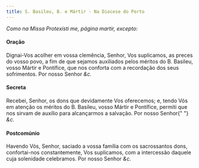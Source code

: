 ```yaml
---
title: S. Basileu, B. e Mártir - Na Diocese do Porto
---
```


<em>Como na Missa Protexísti me, página martir, excepto:</em>

<h4 class="text-center">Oração</h4>
<div class="container-fluid">
  <div class="row">
    <span class="text-justify"></div>
    <span class="text-justify">
      Dignai-Vos acolher em vossa clemência, Senhor, Vos suplicamos, as preces
      do vosso povo, a fim de que sejamos auxiliados pelos méritos do B.
      Basileu, vosso Mártir e Pontífice, que nos conforta com a recordação dos
      seus sofrimentos. Por nosso Senhor <em>&c.</em>
    </div>
</div>

<h4 class="text-center">Secreta</h4>
<div class="container-fluid">
  <div class="row">
    <span class="text-justify"></div>
    <span class="text-justify">
      Recebei, Senhor, os dons que devidamente Vos oferecemos; e, tendo Vós em
      atenção os méritos do B. Basileu, vosso Mártir e Pontífice, permiti que
      nos sirvam de auxílio para alcançarmos a salvação. Por nosso Senhor{" "}
      <em>&c.</em>
    </div>
</div>

<h4 class="text-center">Postcomúnio</h4>
<div class="container-fluid">
  <div class="row">
    <span class="text-justify"></div>
    <span class="text-justify">
      Havendo Vós, Senhor, saciado a vossa família com os sacrossantos dons,
      confortai-nos constantemente, Vos suplicamos, com a intercessão daquele
      cuja solenidade celebramos. Por nosso Senhor <em>&c.</em>
    </div>
</div>
